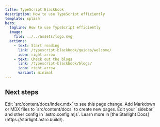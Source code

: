```yaml
---
title: TypeScript Blackbook
description: How to use TypeScript efficiently
template: splash
hero:
  tagline: How to use TypeScript efficiently
  image:
    file: ../../assets/logo.svg
  actions:
    - text: Start reading
      link: /typescript-blackbook/guides/welcome/
      icon: right-arrow
    - text: Check out the blogs
      link: /typescript-blackbook/blogs/
      icon: right-arrow
      variant: minimal
---
```



## Next steps

<CardGrid stagger>
 <Card title="Update content" icon="pencil">
  Edit `src/content/docs/index.mdx` to see this page change.
 </Card>
 <Card title="Add new content" icon="add-document">
  Add Markdown or MDX files to `src/content/docs` to create new pages.
 </Card>
 <Card title="Configure your site" icon="setting">
  Edit your `sidebar` and other config in `astro.config.mjs`.
 </Card>
 <Card title="Read the docs" icon="open-book">
  Learn more in [the Starlight Docs](https://starlight.astro.build/).
 </Card>
</CardGrid>
